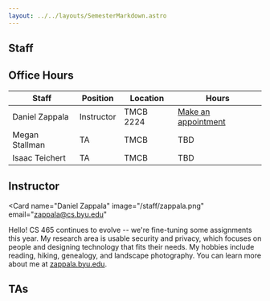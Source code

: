 ```yaml
---
layout: ../../layouts/SemesterMarkdown.astro
---
```



<article
    class="prose prose-blockquote:not-italic prose-blockquote:font-normal prose-blockquote:text-base prose-blockquote:bg-blue-200 prose-blockquote:border-l-0 prose-blockquote:px-4 prose-blockquote:py-1 prose-blockquote:rounded-lg pb-8 text-lg">

# Staff

## Office Hours

| Staff          | Position   | Location  | Hours                                                      |
| -------------- | ---------- | --------- | ---------------------------------------------------------- |
| Daniel Zappala | Instructor | TMCB 2224 | [Make an appointment](https://calendly.com/daniel-zappala) |
| Megan Stallman | TA         | TMCB      | TBD                                                        |
| Isaac Teichert | TA         | TMCB      | TBD                                                        |

## Instructor

<Card
  name="Daniel Zappala"
  image="/staff/zappala.png"
  email="zappala@cs.byu.edu"
>
  Hello! CS 465 continues to evolve -- we're fine-tuning some assignments this
  year. My research area is usable security and privacy, which focuses on people
  and designing technology that fits their needs. My hobbies include reading,
  hiking, genealogy, and landscape photography. You can learn more about me at
  [zappala.byu.edu](https://zappala.byu.edu).
</Card>

## TAs

</article>
